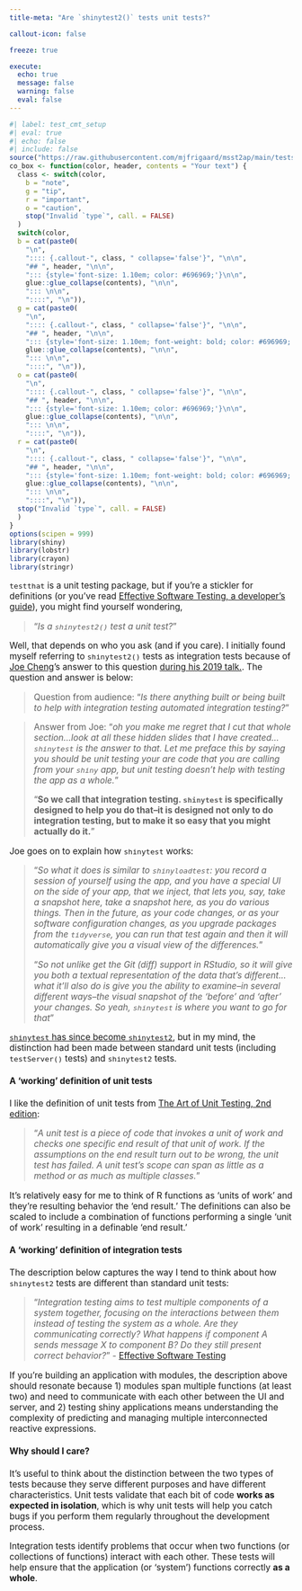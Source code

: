 ```yaml
---
title-meta: "Are `shinytest2()` tests unit tests?"

callout-icon: false

freeze: true

execute:
  echo: true
  message: false
  warning: false
  eval: false
---
```


```r
#| label: test_cmt_setup
#| eval: true 
#| echo: false 
#| include: false
source("https://raw.githubusercontent.com/mjfrigaard/msst2ap/main/tests/testthat/helper.R")
co_box <- function(color, header, contents = "Your text") {
  class <- switch(color,
    b = "note",
    g = "tip",
    r = "important",
    o = "caution",
    stop("Invalid `type`", call. = FALSE)
  )
  switch(color,
  b = cat(paste0(
    "\n",
    ":::: {.callout-", class, " collapse='false'}", "\n\n",
    "## ", header, "\n\n", 
    "::: {style='font-size: 1.10em; color: #696969;'}\n\n",
    glue::glue_collapse(contents), "\n\n",
    "::: \n\n",
    "::::", "\n")),
  g = cat(paste0(
    "\n",
    ":::: {.callout-", class, " collapse='false'}", "\n\n",
    "## ", header, "\n\n", 
    "::: {style='font-size: 1.10em; font-weight: bold; color: #696969;'}\n\n",
    glue::glue_collapse(contents), "\n\n",
    "::: \n\n",
    "::::", "\n")),
  o = cat(paste0(
    "\n",
    ":::: {.callout-", class, " collapse='false'}", "\n\n",
    "## ", header, "\n\n", 
    "::: {style='font-size: 1.10em; color: #696969;'}\n\n",
    glue::glue_collapse(contents), "\n\n",
    "::: \n\n",
    "::::", "\n")),
  r = cat(paste0(
    "\n",
    ":::: {.callout-", class, " collapse='false'}", "\n\n",
    "## ", header, "\n\n", 
    "::: {style='font-size: 1.10em; font-weight: bold; color: #696969;'}\n\n",
    glue::glue_collapse(contents), "\n\n",
    "::: \n\n",
    "::::", "\n")),
  stop("Invalid `type`", call. = FALSE)
  )
}
options(scipen = 999)
library(shiny)
library(lobstr)
library(crayon)
library(stringr)
```

:::: {.callout-note collapse='true' title="Are `shinytest2()` tests unit tests?"}

::: {style='font-size: 1.10em;'}

`testthat` is a unit testing package, but if you're a stickler for definitions (or you've read [Effective Software Testing, a developer's guide](https://www.manning.com/books/effective-software-testing)), you might find yourself wondering, 

> "*Is a `shinytest2()` test a unit test?*"

Well, that depends on who you ask (and if you care). I initially found myself referring to `shinytest2()` tests as integration tests because of [Joe Cheng](https://www.rstudio.com/authors/joe-cheng/)'s answer to this question [during his 2019 talk.](https://www.youtube.com/watch?v=Wy3TY0gOmJw&t=2779s). The question and answer is below: 

> Question from audience: "*Is there anything built or being built to help with integration testing automated integration testing?*"

> Answer from Joe: "*oh you make me regret that I cut that whole section...look at all these hidden slides that I have created...`shinytest` is the answer to that. Let me preface this by saying you should be unit testing your are code that you are calling from your `shiny` app, but unit testing doesn't help with testing the app as a whole.*"
> 
> "**So we call that integration testing. `shinytest` is specifically designed to help you do that--it is designed not only to do integration testing, but to make it so easy that you might actually do it.**"

Joe goes on to explain how `shinytest` works: 

> "*So what it does is similar to `shinyloadtest`: you record a session of yourself using the app, and you have a special UI on the side of your app, that we inject, that lets you, say, take a snapshot here, take a snapshot here, as you do various things. Then in the future, as your code changes, or as your software configuration changes, as you upgrade packages from the `tidyverse`, you can run that test again and then it will automatically give you a visual view of the differences.*"
>
> "*So not unlike get the Git (diff) support in RStudio, so it will give you both a textual representation of the data that's different...what it'll also do is give you the ability to examine--in several different ways--the visual snapshot of the 'before' and 'after' your changes. So yeah, `shinytest` is where you want to go for that*"

[`shinytest` has since become `shinytest2`](https://rstudio.github.io/shinytest2/articles/z-migration.html), but in my mind, the distinction had been made between standard unit tests (including `testServer()` tests) and `shinytest2` tests. 

#### A 'working' definition of unit tests 

I like the definition of unit tests from [The Art of Unit Testing, 2nd edition](https://www.manning.com/books/the-art-of-unit-testing-second-edition): 

> "*A unit test is a piece of code that invokes a unit of work and checks one specific end result of that unit of work. If the assumptions on the end result turn out to be wrong, the unit test has failed. A unit test’s scope can span as little as a method or as much as multiple classes.*"

It's relatively easy for me to think of R functions as 'units of work' and they're resulting behavior the 'end result.' The definitions can also be scaled to include a combination of functions performing a single 'unit of work' resulting in a definable 'end result.'

#### A 'working' definition of integration tests 

The description below captures the way I tend to think about how `shinytest2` tests are different than standard unit tests:

> "*Integration testing aims to test multiple components of a system together, focusing on the interactions between them instead of testing the system as a whole. Are they communicating correctly? What happens if component A sends message X to component B? Do they still present correct behavior?*" - [Effective Software Testing](https://www.manning.com/books/effective-software-testing)

If you're building an application with modules, the description above should resonate because 1) modules span multiple functions (at least two) and need to communicate with each other between the UI and server, and 2) testing shiny applications means understanding the complexity of predicting and managing multiple interconnected reactive expressions.

#### Why should I care? 

It's useful to think about the distinction between the two types of tests because they serve different purposes and have different characteristics. Unit tests validate that each bit of code **works as expected in isolation**, which is why unit tests will help you catch bugs if you perform them regularly throughout the development process.

Integration tests identify problems that occur when two functions (or collections of functions) interact with each other. These tests will help ensure that the application (or 'system') functions correctly **as a whole**.



:::

::::